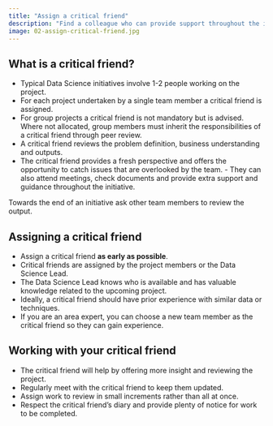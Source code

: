 ```yaml
---
title: "Assign a critical friend"
description: "Find a colleague who can provide support throughout the initiative."
image: 02-assign-critical-friend.jpg
---
```


## What is a critical friend?
- Typical Data Science initiatives involve 1-2 people working on the project.
- For each project undertaken by a single team member a critical friend is assigned.
- For group projects a critical friend is not mandatory but is advised. Where not allocated, group members must inherit the responsibilities of a critical friend through peer review.
- A critical friend reviews the problem definition, business understanding and outputs.
- The critical friend provides a fresh perspective and offers the opportunity to catch issues that are overlooked by the team. - They can also attend meetings, check documents and provide extra support and guidance throughout the initiative.

Towards the end of an initiative ask other team members to review the output.


## Assigning a critical friend

- Assign a critical friend **as early as possible**.
- Critical friends are assigned by the project members or the Data Science Lead.
- The Data Science Lead knows who is available and has valuable knowledge related to the upcoming project.
- Ideally, a critical friend should have prior experience with similar data or techniques.
- If you are an area expert, you can choose a new team member as the critical friend so they can gain experience.

## Working with your critical friend

- The critical friend will help by offering more insight and reviewing the project.
- Regularly meet with the critical friend to keep them updated.
- Assign work to review in small increments rather than all at once.
- Respect the critical friend’s diary and provide plenty of notice for work to be completed.
